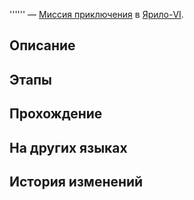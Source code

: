 {{Дополнить|Диалоги.}}
{{Миссия Инфобокс
|id              = 8001263
|Название        = 
|Изображение     = Миссия Освоения .png
|Тип             = Миссия приключения
|События         = 
|Глава           = 
|Условия         = Завершена [[Миссия приключения]] ''[[Плохо не клади, вора в грех не вводи IV]]''
|Персонажи       = Первопроходец
|СтартЛокация    = Краеведческий музей
|Мир             = Ярило-VI
|Локации         = Краеведческий музей
|Предыдущая      = Плохо не клади, вора в грех не вводи IV
|Следующая       = 
|Награды         = 
}}
'''''' — [[Миссия приключения]] в [[Ярило-VI]].

==Описание==
{{Описание|<!--официальное описание из Перекрёстка судеб-->}}

==Этапы==


==Прохождение==
{{Дополнить}}


{{Диалог Конец}}

==На других языках==
{{На других языках
|en   = 
|zhs  = 
|zht  = 
|ja   = 
|ko   = 
|es   = 
|fr   = 
|ru   = 
|th   = 
|vi   = 
|de   = 
|id   = 
|pt   = 
}}

==История изменений==
{{История изменений|2.7}}
